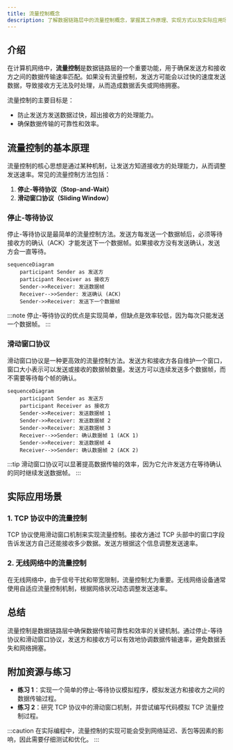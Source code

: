 ```yaml
---
title: 流量控制概念
description: 了解数据链路层中的流量控制概念，掌握其工作原理、实现方式以及实际应用场景。
---
```


## 介绍

在计算机网络中，**流量控制**是数据链路层的一个重要功能，用于确保发送方和接收方之间的数据传输速率匹配。如果没有流量控制，发送方可能会以过快的速度发送数据，导致接收方无法及时处理，从而造成数据丢失或网络拥塞。

流量控制的主要目标是：
- 防止发送方发送数据过快，超出接收方的处理能力。
- 确保数据传输的可靠性和效率。

## 流量控制的基本原理

流量控制的核心思想是通过某种机制，让发送方知道接收方的处理能力，从而调整发送速率。常见的流量控制方法包括：

1. **停止-等待协议（Stop-and-Wait）**
2. **滑动窗口协议（Sliding Window）**

### 停止-等待协议

停止-等待协议是最简单的流量控制方法。发送方每发送一个数据帧后，必须等待接收方的确认（ACK）才能发送下一个数据帧。如果接收方没有发送确认，发送方会一直等待。

```mermaid
sequenceDiagram
    participant Sender as 发送方
    participant Receiver as 接收方
    Sender->>Receiver: 发送数据帧
    Receiver-->>Sender: 发送确认 (ACK)
    Sender->>Receiver: 发送下一个数据帧
```

:::note
停止-等待协议的优点是实现简单，但缺点是效率较低，因为每次只能发送一个数据帧。
:::

### 滑动窗口协议

滑动窗口协议是一种更高效的流量控制方法。发送方和接收方各自维护一个窗口，窗口大小表示可以发送或接收的数据帧数量。发送方可以连续发送多个数据帧，而不需要等待每个帧的确认。

```mermaid
sequenceDiagram
    participant Sender as 发送方
    participant Receiver as 接收方
    Sender->>Receiver: 发送数据帧 1
    Sender->>Receiver: 发送数据帧 2
    Sender->>Receiver: 发送数据帧 3
    Receiver-->>Sender: 确认数据帧 1 (ACK 1)
    Sender->>Receiver: 发送数据帧 4
    Receiver-->>Sender: 确认数据帧 2 (ACK 2)
```

:::tip
滑动窗口协议可以显著提高数据传输的效率，因为它允许发送方在等待确认的同时继续发送数据帧。
:::

## 实际应用场景

### 1. TCP 协议中的流量控制

TCP 协议使用滑动窗口机制来实现流量控制。接收方通过 TCP 头部中的窗口字段告诉发送方自己还能接收多少数据。发送方根据这个信息调整发送速率。

### 2. 无线网络中的流量控制

在无线网络中，由于信号干扰和带宽限制，流量控制尤为重要。无线网络设备通常使用自适应流量控制机制，根据网络状况动态调整发送速率。

## 总结

流量控制是数据链路层中确保数据传输可靠性和效率的关键机制。通过停止-等待协议和滑动窗口协议，发送方和接收方可以有效地协调数据传输速率，避免数据丢失和网络拥塞。

## 附加资源与练习

- **练习 1**：实现一个简单的停止-等待协议模拟程序，模拟发送方和接收方之间的数据传输过程。
- **练习 2**：研究 TCP 协议中的滑动窗口机制，并尝试编写代码模拟 TCP 流量控制过程。

:::caution
在实际编程中，流量控制的实现可能会受到网络延迟、丢包等因素的影响，因此需要仔细测试和优化。
:::